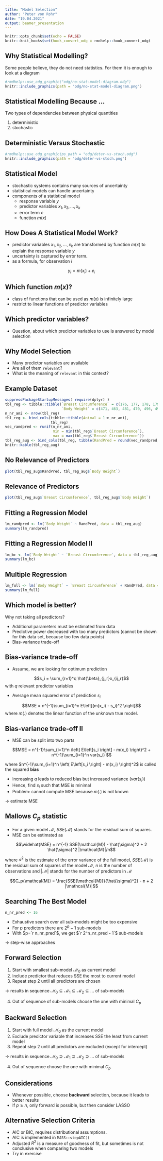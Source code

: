```yaml
---
title: "Model Selection"
author: "Peter von Rohr"
date: "19.04.2021"
output: beamer_presentation
---
```


```r
knitr::opts_chunk$set(echo = FALSE)
knitr::knit_hooks$set(hook_convert_odg = rmdhelp::hook_convert_odg)
```


## Why Statistical Modelling?

Some people believe, they do not need statistics. For them it is enough to look at a diagram

```r
#rmdhelp::use_odg_graphic("odg/no-stat-model-diagram.odg")
knitr::include_graphics(path = "odg/no-stat-model-diagram.png")
```


## Statistical Modelling Because ...
Two types of dependencies between physical quantities

1. deterministic
2. stochastic


## Deterministic Versus Stochastic

```r
#rmdhelp::use_odg_graphic(ps_path = "odg/deter-vs-stoch.odg")
knitr::include_graphics(path = "odg/deter-vs-stoch.png")
```

## Statistical Model

* stochastic systems contains many sources of uncertainty
* statistical models can handle uncertainty
* components of a statistical model
    + response variable $y$
    + predictor variables $x_1, x_2, \ldots, x_k$
    + error term $e$
    + function $m(x)$ 


## How Does A Statistical Model Work?

* predictor variables $x_1, x_2, \ldots, x_k$ are transformed by function $m(x)$ to explain the response variable $y$
* uncertainty is captured by error term.
* as a formula, for observation $i$

$$y_i = m(x_i) + e_i$$


## Which function $m(x)$?

* class of functions that can be used as $m(x)$ is infinitely large
* restrict to linear functions of predictor variables


## Which predictor variables?

* Question, about which predictor variables to use is answered by model selection

## Why Model Selection

* Many predictor variables are available
* Are all of them `relevant`?
* What is the meaning of `relevant` in this context?


## Example Dataset
```r
suppressPackageStartupMessages( require(dplyr) )
tbl_reg <- tibble::tibble(`Breast Circumference` = c(176, 177, 178, 179, 179, 180, 181, 182,183, 184),
                          `Body Weight` = c(471, 463, 481, 470, 496, 491, 518, 511, 510, 541))
n_nr_ani <- nrow(tbl_reg)
tbl_reg <- bind_cols(tibble::tibble(Animal = 1:n_nr_ani),
                     tbl_reg)
vec_randpred <- runif(n_nr_ani, 
                      min = min(tbl_reg$`Breast Circumference`), 
                      max = max(tbl_reg$`Breast Circumference`))
tbl_reg_aug <- bind_cols(tbl_reg, tibble(RandPred = round(vec_randpred, digits = 0)))
knitr::kable(tbl_reg_aug)
```


## No Relevance of Predictors

```r
plot(tbl_reg_aug$RandPred, tbl_reg_aug$`Body Weight`)
```


## Relevance of Predictors

```r
plot(tbl_reg_aug$`Breast Circumference`, tbl_reg_aug$`Body Weight`)
```


## Fitting a Regression Model 
\scriptsize
```r
lm_randpred <- lm(`Body Weight` ~ RandPred, data = tbl_reg_aug)
summary(lm_randpred)
```


## Fitting a Regression Model II
\scriptsize
```r
lm_bc <- lm(`Body Weight` ~ `Breast Circumference`, data = tbl_reg_aug)
summary(lm_bc)
```


## Multiple Regression
\scriptsize
```r
lm_full <- lm(`Body Weight` ~ `Breast Circumference` + RandPred, data = tbl_reg_aug)
summary(lm_full)
```


## Which model is better?
Why not taking all predictors?

* Additional parameters must be estimated from data
* Predictive power decreased with too many predictors (cannot be shown for this data set, because too few data points)
* Bias-variance trade-off


## Bias-variance trade-off
* Assume, we are looking for optimum prediction

$$s_i = \sum_{r=1}^q \hat{\beta}_{j_r}x_{ij_r}$$
with $q$ relevant predictor variables

* Average mean squared error of prediction $s_i$ 

$$MSE = n^{-1}\sum_{i=1}^n E\left[(m(x_i) - s_i)^2 \right]$$
where $m(.)$ denotes the linear function of the unknown true model. 

## Bias-variance trade-off II

* MSE can be split into two parts

$$MSE = n^{-1}\sum_{i=1}^n \left( E\left[s_i \right] - m(x_i) \right)^2 
  + n^{-1}\sum_{i=1}^n var(s_i)
$$

where $n^{-1}\sum_{i=1}^n \left( E\left[s_i \right] - m(x_i) \right)^2$ is called the squared __bias__

* Increasing $q$ leads to reduced bias but increased variance ($var(s_i)$)
* Hence, find $s_i$ such that MSE is minimal
* Problem: cannot compute MSE because $m(.)$ is not known 

$\rightarrow$ estimate MSE


## Mallows $C_p$ statistic
* For a given model $\mathcal{M}$, $SSE(\mathcal{M})$ stands for the residual sum of squares.
* MSE can be estimated as

$$\widehat{MSE} = n^{-1} SSE(\mathcal{M}) - \hat{\sigma}^2 + 2 \hat{\sigma}^2 |\mathcal{M}|/n$$

where $\hat{\sigma}^2$ is the estimate of the error variance of the full model, $SSE(\mathcal{M})$ is the residual sum of squares of the model $\mathcal{M}$, $n$ is the number of observations and $|\mathcal{M}|$ stands for the number of predictors in $\mathcal{M}$

$$C_p(\mathcal{M}) = \frac{SSE(\mathcal{M})}{\hat{\sigma}^2} - n + 2 |\mathcal{M}|$$


## Searching The Best Model
```r
n_nr_pred <- 16
```

* Exhaustive search over all sub-models might be too expensive
* For $p$ predictors there are $2^p - 1$ sub-models
* With $p=`r n_nr_pred`$, we get $`r 2^n_nr_pred - 1`$ sub-models

$\rightarrow$ step-wise approaches

## Forward Selection
1. Start with smallest sub-model $\mathcal{M}_0$ as current model
2. Include predictor that reduces SSE the most to current model
3. Repeat step 2 until all predictors are chosen

$\rightarrow$ results in sequence $\mathcal{M}_0 \subseteq \mathcal{M}_1 \subseteq \mathcal{M}_2 \subseteq \ldots$ of sub-models

4. Out of sequence of sub-models choose the one with minimal $C_p$


## Backward Selection
1. Start with full model $\mathcal{M}_0$ as the current model
2. Exclude predictor variable that increases SSE the least from current model
3. Repeat step 2 until all predictors are excluded (except for intercept)

$\rightarrow$ results in sequence $\mathcal{M}_0 \supseteq \mathcal{M}_1 \supseteq \mathcal{M}_2 \supseteq \ldots$ of sub-models

4. Out of sequence choose the one with minimal $C_p$


## Considerations
* Whenever possible, choose __backward__ selection, because it leads to better results
* If $p \geq n$, only forward is possible, but then consider LASSO


## Alternative Selection Criteria
* AIC or BIC, requires distributional assumptions. 
* AIC is implemented in `MASS::stepAIC()` 
* Adjusted $R^2$ is a measure of goodness of fit, but sometimes is not conclusive when comparing two models
* Try in exercise 
